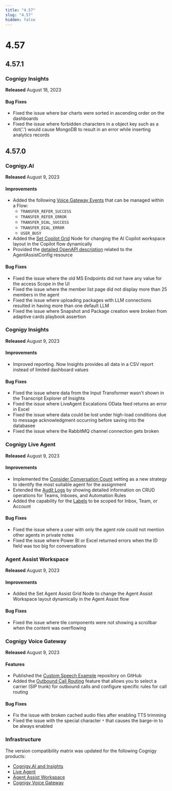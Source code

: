 ```yaml
---
title: "4.57"
slug: "4.57"
hidden: false
---
```



# 4.57

<googleConversationalActionsRemoved />

<compatibilityMatrix />

## 4.57.1

### Cognigy Insights

**Released** August 18, 2023

#### Bug Fixes

- Fixed the issue where bar charts were sorted in ascending order on the dashboards
- Fixed the issue where forbidden characters in a object key such as a dot('.') would cause MongoDB to result in an error while inserting analytics records

## 4.57.0

### Cognigy.AI

**Released** August 9, 2023

#### Improvements

- Added the following [Voice Gateway Events](../voice-gateway/references/events/overview.mdx) that can be managed within a Flow:
    - `TRANSFER_REFER_SUCCESS`
    - `TRANSFER_REFER_ERROR`
    - `TRANSFER_DIAL_SUCCESS`
    - `TRANSFER_DIAL_ERROR`
    - `USER_BUSY`
- Added the [Set Copilot Grid](../ai/build/node-reference/ai-copilot/set-grid.mdx) Node for changing the AI Copilot workspace layout in the Copilot flow dynamically
- Provided the [detailed OpenAPI description](https://api-trial.cognigy.ai/openapi#post-/v2.0/agentassistconfigs) related to the AgentAssistConfig resource

#### Bug Fixes

- Fixed the issue where the old MS Endpoints did not have any value for the access Scope in the UI
- Fixed the issue where the member list page did not display more than 25 members in the agent
- Fixed the issue where uploading packages with LLM connections resulted in having more than one default LLM
- Fixed the issue where Snapshot and Package creation were broken from adaptive cards playbook assertion

### Cognigy Insights

**Released** August 9, 2023

#### Improvements

- Improved reporting. Now Insights provides all data in a CSV report instead of limited dashboard values

#### Bug Fixes

- Fixed the issue where data from the Input Transformer wasn't shown in the Transcript Explorer of Insights
- Fixed the issue where LiveAgent Escalations OData feed returns an error in Excel
- Fixed the issue where data could be lost under high-load conditions due to message acknowledgment occurring before saving into the databasee
- Fixed the issue where the RabbitMQ channel connection gets broken

### Cognigy Live Agent

**Released** August 9, 2023

#### Improvements

- Implemented the [Consider Conversation Count](../live-agent/conversation/conversation-routing/automatic-mode.mdx) setting as a new strategy to identify the most suitable agent for the assignment
- Extended the [Audit Logs](../live-agent/settings/audit-logs.mdx) by showing detailed information on CRUD operations for Teams, Inboxes, and Automation Rules
- Added the capability for the [Labels](../live-agent/settings/labels.mdx) to be scoped for Inbox, Team, or Account

#### Bug Fixes

- Fixed the issue where a user with only the agent role could not mention other agents in private notes
- Fixed the issue where Power BI or Excel returned errors when the ID field was too big for conversations

### Agent Assist Workspace

**Released** August 9, 2023

#### Improvements

- Added the Set Agent Assist Grid Node to change the Agent Assist Workspace layout dynamically in the Agent Assist flow

#### Bug Fixes

- Fixed the issue where tile components were not showing a scrollbar when the content was overflowing

### Cognigy Voice Gateway

**Released** August 9, 2023

#### Features

- Published the [Custom Speech Example](https://github.com/Cognigy/custom-speech-example) repository on GitHub
- Added the [Outbound Call Routing](../voice-gateway/webapp/outbound-call-routing.mdx) feature that allows you to select a carrier (SIP trunk) for outbound calls and configure specific rules for call routing

#### Bug Fixes

- Fix the issue with broken cached audio files after enabling TTS trimming
- Fixed the issue with the special character `*` that causes the barge-in to be always enabled

### Infrastructure

The version compatibility matrix was updated for the following Cognigy products:

- [Cognigy.AI and Insights](../ai/installation/version-compatibility-matrix.mdx)
- [Live Agent](../live-agent/installation/deployment/version-compatibility-matrix.mdx)
- [Agent Assist Workspace](../ai-copilot/installation/version-compatibility-matrix.mdx)
- [Cognigy Voice Gateway](../voice-gateway/installation/version-compatibility-matrix.mdx)


